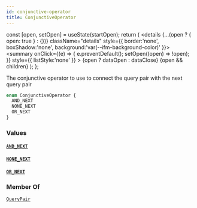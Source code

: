 ```yaml
---
id: conjunctive-operator
title: ConjunctiveOperator
---
```









  const [open, setOpen] = useState(startOpen);
  return (
    <details {...(open ? { open: true } : {})} className="details" style={{ border:'none', boxShadow:'none', background:'var(--ifm-background-color)' }}>
      <summary
        onClick={(e) => {
          e.preventDefault();
          setOpen((open) => !open);
        }}
        style={{ listStyle:'none' }}
      >
      {open ? dataOpen : dataClose}
      </summary>
      {open && children}
    </details>
  );
};








The conjunctive operator to use to connect the query pair with the next query pair


```graphql
enum ConjunctiveOperator {
  AND_NEXT
  NONE_NEXT
  OR_NEXT
}
```




### Values

#### [`AND_NEXT`](#)  
> 
> 
> 
> 

#### [`NONE_NEXT`](#)  
> 
> 
> 
> 

#### [`OR_NEXT`](#)  
> 
> 
> 
> 



### Member Of

[`QueryPair`](/docs/api/types/inputs/query-pair)  <Badge class="badge badge--secondary" text="input"/>

